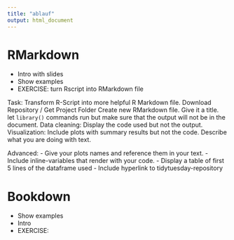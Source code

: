 ```yaml
---
title: "ablauf"
output: html_document
---
```


# RMarkdown
- Intro with slides
- Show examples
- EXERCISE: turn Rscript into RMarkdown file

Task: Transform R-Script into more helpful R Markdown file.
Download Repository / Get Project Folder 
Create new RMarkdown file. Give it a title.  
let ```library()``` commands run but make sure that the output will not be in the document.
Data cleaning: Display the code used but not the output. 
Visualization: Include plots with summary results but not the code. 
Describe what you are doing with text.

Advanced:
- Give your plots names and reference them in your text.
- Include inline-variables that render with your code.
- Display a table of first 5 lines of the dataframe used
- Include hyperlink to tidytuesday-repository


# Bookdown
- Show examples
- Intro
- EXERCISE:
